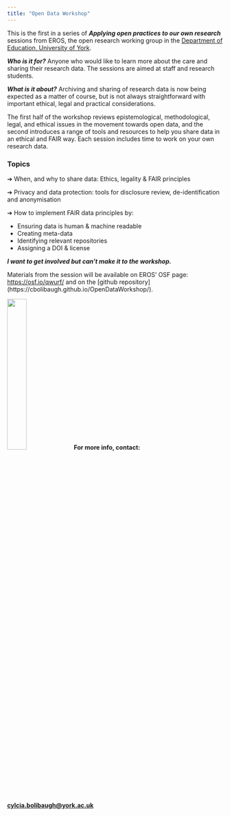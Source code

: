 ```yaml
---
title: "Open Data Workshop"
---
```


This is the first in a series of ***Applying open practices to our own research*** sessions from EROS, the open research working group in the [Department of Education, University of York](https://www.york.ac.uk/education/).

***Who is it for?*** Anyone who would like to learn more about the care and sharing their research data. The sessions are aimed at staff and research students. 

***What is it about?*** Archiving and sharing of research data is now being expected as a matter of course, but is not always straightforward with important ethical, legal and practical considerations.

The first half of the workshop reviews epistemological, methodological, legal, and ethical issues in the movement towards open data, and the second introduces a range of tools and resources to help you share data in an ethical and FAIR way. Each session includes time to work on your own research data.    


### Topics     


➔ When, and why to share data: Ethics, legality & FAIR principles

➔ Privacy and data protection: tools for disclosure review, de-identification and anonymisation

➔ How to implement FAIR data principles by:

-   Ensuring data is human & machine readable\
-   Creating meta-data\
-   Identifying relevant repositories\
-   Assigning a DOI & license

***I want to get involved but can't make it to the workshop.***

Materials from the session will be available on EROS' OSF page: <https://osf.io/qwurf/> and on the [github repository] (https://cbolibaugh.github.io/OpenDataWorkshop/).

![](./EROS_padded_logo.png){width="30%"} **For more info, contact: [cylcia.bolibaugh\@york.ac.uk](mailto:cylcia.bolibaugh@york.ac.uk){.email}**

